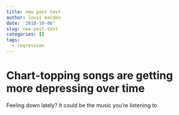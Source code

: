 ```yaml
---
title: new post test
author: louis maiden
date: '2018-10-06'
slug: new-post-test
categories: []
tags:
  - regression
---
```


# Chart-topping songs are getting more depressing over time

Feeling down lately? It could be the music you're listening to